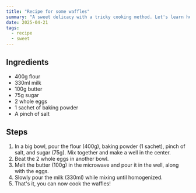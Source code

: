 ```yaml
---
title: "Recipe for some waffles"
summary: "A sweet delicacy with a tricky cooking method. Let's learn how to make them!"
date: 2025-04-21
tags:
  - recipe
  - sweet
---
```


## Ingredients

- 400g flour
- 330ml milk
- 100g butter
- 75g sugar
- 2 whole eggs
- 1 sachet of baking powder
- A pinch of salt

## Steps

1. In a big bowl, pour the flour (400g), baking powder (1 sachet), pinch of salt, and sugar (75g). Mix together and make a well in the center.
2. Beat the 2 whole eggs in another bowl.
3. Melt the butter (100g) in the microwave and pour it in the well, along with the eggs.
4. Slowly pour the milk (330ml) while mixing until homogenized.
5. That's it, you can now cook the waffles!
